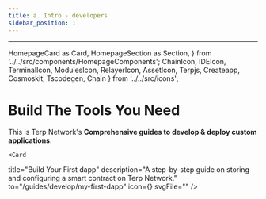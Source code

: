 ```yaml
---
title: a. Intro - developers  
sidebar_position: 1
---
```

---
  HomepageCard as Card,
  HomepageSection as Section,
} from '../../src/components/HomepageComponents';
  ChainIcon,
  IDEIcon,
  TerminalIcon,
  ModulesIcon,
  RelayerIcon,
  AssetIcon,
  Terpjs,
  Createapp,
  Cosmoskit,
  Tscodegen,
  Chain
} from '../../src/icons';

# Build The Tools You Need

This is Terp Network's **Comprehensive guides to develop & deploy custom applications**.

<Section title="Guides" id="frontend-guides" hasSubSections >
<Section>
  <Card
  title="Getting Started"
  description="Set up your development environment."
  to="/cosmwasm"
  icon=""
  svgFile="/icons/telescope.svg"
  />

  <Card
  title="Developer Tools"
  description="Understand the functions of terp-cli, terpd, FAQ's, and troubleshooting."
  to="/developers/developer-tools/introduction"
  icon=""
  svgFile="/icons/bag.svg"
  />

  <Card
  title="CosmWasm Smart Contracts"
  description="Learn how to build, deploy, and interact with custom smart contracts."
  to="/cosmwasm"
  icon=""
  svgFile="/icons/cosmwasm.svg"
  />
  
    <Card
  title="Build Your First dapp"
  description="A step-by-step guide on storing and configuring a smart contract on Terp Network."
  to="/guides/develop/my-first-dapp"
  icon={<Terpjs />}
  svgFile=""
  />

  </Section>
</Section>

